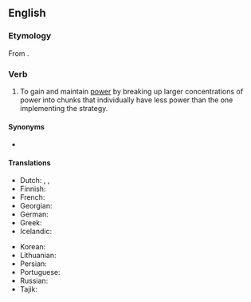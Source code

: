 ==English==
{{wikipedia}}

===Etymology===
From {{etyl|la|en}} {{m|la|divide et impera}}.

===Verb===
{{en-verb|divide<> and rule<>}}

# {{lb|en|politics}} To gain and maintain [[power]] by breaking up larger concentrations of power into chunks that individually have less power than the one implementing the strategy.

====Synonyms====
* {{l|en|divide and conquer}}

====Translations====
{{trans-top|Divide and conquer}}
* Dutch: {{t|nl|divide et impera}}, {{t|nl|deel en heers}}, {{t|nl|verdeel en heers}}
* Finnish: {{t+|fi|hajota ja hallitse}}
* French: {{t+|fr|diviser pour régner}}
* Georgian: {{t+|ka|დაყავი და იბატონე}}
* German: {{t|de|teile und herrsche}}
* Greek: {{t+|el|διαίρει και βασίλευε}}
* Icelandic: {{t|is|deila og drottna}}
{{trans-mid}}
* Korean: {{t|ko|분열시켜 지배하다}}
* Lithuanian: {{t|lt|skaldyk ir valdyk}}
* Persian: {{t|fa|تفرقه بینداز و حکومت کن|tr=tafraqe biyandâz o hokumat kon}}
* Portuguese: {{t|pt|dividir e governar}}
* Russian: {{t|ru|разделя́й и вла́ствуй}}
* Tajik: {{t|tg|тафрақа андозу ҳукумат кун}}
{{trans-bottom}}